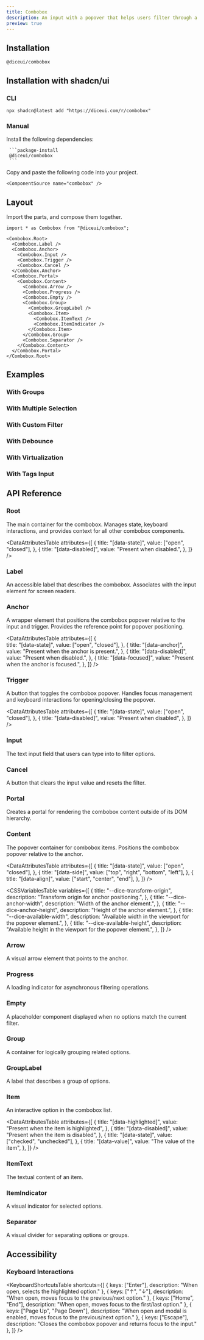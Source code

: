 ```yaml
---
title: Combobox
description: An input with a popover that helps users filter through a list of options.
preview: true
---
```


<ComponentTabs name="combobox-demo" />

## Installation

```package-install
@diceui/combobox
```

## Installation with shadcn/ui

### CLI

```package-install
npx shadcn@latest add "https://diceui.com/r/combobox"
```

### Manual

<Steps>
  <Step>
     Install the following dependencies:

     ```package-install
     @diceui/combobox
     ```
  </Step>
  <Step>
    Copy and paste the following code into your project.

    <ComponentSource name="combobox" />
  </Step>
</Steps>

## Layout

Import the parts, and compose them together.

```tsx
import * as Combobox from "@diceui/combobox";

<Combobox.Root>
  <Combobox.Label />
  <Combobox.Anchor>
    <Combobox.Input />
    <Combobox.Trigger />
    <Combobox.Cancel />
  </Combobox.Anchor>
  <Combobox.Portal>
    <Combobox.Content>
      <Combobox.Arrow />
      <Combobox.Progress />
      <Combobox.Empty />
      <Combobox.Group>
        <Combobox.GroupLabel />
        <Combobox.Item>
          <Combobox.ItemText />
          <Combobox.ItemIndicator />
        </Combobox.Item>
      </Combobox.Group>
      <Combobox.Separator />
    </Combobox.Content>
  </Combobox.Portal>
</Combobox.Root>
```

## Examples

### With Groups

<ComponentTabs name="combobox-groups-demo" />

### With Multiple Selection

<ComponentTabs name="combobox-multiple-demo" />

### With Custom Filter

<ComponentTabs name="combobox-custom-filter-demo" />

### With Debounce

<ComponentTabs name="combobox-debounced-demo" />

### With Virtualization

<ComponentTabs name="combobox-virtualized-demo" />

### With Tags Input

<ComponentTabs name="combobox-tags-demo" />

## API Reference

### Root

The main container for the combobox. Manages state, keyboard interactions, and provides context for all other combobox components.

<AutoTypeTable
  path="./types/docs/combobox.ts"
  name="RootProps"
/>

<DataAttributesTable
  attributes={[
    {
      title: "[data-state]",
      value: ["open", "closed"],
    },
    {
      title: "[data-disabled]",
      value: "Present when disabled.",
    },
  ]}
/>

### Label

An accessible label that describes the combobox. Associates with the input element for screen readers.

<AutoTypeTable
  path="./types/docs/combobox.ts"
  name="LabelProps"
/>

### Anchor

A wrapper element that positions the combobox popover relative to the input and trigger. Provides the reference point for popover positioning.

<AutoTypeTable
  path="./types/docs/combobox.ts"
  name="AnchorProps"
/>

<DataAttributesTable
  attributes={[
    {   
      title: "[data-state]",
      value: ["open", "closed"],
    },
    {
      title: "[data-anchor]",
      value: "Present when the anchor is present.",
    },
    {
      title: "[data-disabled]",
      value: "Present when disabled.",
    },
    {
      title: "[data-focused]",
      value: "Present when the anchor is focused.",
    },
  ]}
/>

### Trigger

A button that toggles the combobox popover. Handles focus management and keyboard interactions for opening/closing the popover.

<AutoTypeTable
  path="./types/docs/combobox.ts"
  name="TriggerProps"
/>

<DataAttributesTable
  attributes={[
    {
      title: "[data-state]",
      value: ["open", "closed"],
    },
    {
      title: "[data-disabled]",
      value: "Present when disabled",
    },
  ]}
/>

### Input

The text input field that users can type into to filter options.

<AutoTypeTable
  path="./types/docs/combobox.ts"
  name="InputProps"
/>

### Cancel

A button that clears the input value and resets the filter.

<AutoTypeTable
  path="./types/docs/combobox.ts"
  name="CancelProps"
/>

### Portal

Creates a portal for rendering the combobox content outside of its DOM hierarchy.

<AutoTypeTable
  path="./types/docs/combobox.ts"
  name="PortalProps"
/>



### Content

The popover container for combobox items. Positions the combobox popover relative to the anchor.

<AutoTypeTable
  path="./types/docs/combobox.ts"
  name="ContentProps"
/>

<DataAttributesTable
  attributes={[
    {
      title: "[data-state]",
      value: ["open", "closed"],
    },
    {
      title: "[data-side]",
      value: ["top", "right", "bottom", "left"],
    },
    {
      title: "[data-align]",
      value: ["start", "center", "end"],
    },
  ]}
/>

<CSSVariablesTable
  variables={[
    {
      title: "--dice-transform-origin",
      description: "Transform origin for anchor positioning.",
    },
    {
      title: "--dice-anchor-width",
      description: "Width of the anchor element.",
    },
    {
      title: "--dice-anchor-height",
      description: "Height of the anchor element.",
    },
    {
      title: "--dice-available-width",
      description: "Available width in the viewport for the popover element.",
    },
    {
      title: "--dice-available-height",
      description: "Available height in the viewport for the popover element.",
    },
  ]}
/>

### Arrow

A visual arrow element that points to the anchor.

<AutoTypeTable
  path="./types/docs/combobox.ts"
  name="ArrowProps"
/>

### Progress

A loading indicator for asynchronous filtering operations.

<AutoTypeTable
  path="./types/docs/combobox.ts"
  name="ProgressProps"
/>

### Empty

A placeholder component displayed when no options match the current filter.

<AutoTypeTable
  path="./types/docs/combobox.ts"
  name="EmptyProps"
/>

### Group

A container for logically grouping related options.

<AutoTypeTable
  path="./types/docs/combobox.ts"
  name="GroupProps"
/>

### GroupLabel

A label that describes a group of options.

<AutoTypeTable
  path="./types/docs/combobox.ts"
  name="GroupLabelProps"
/>

### Item

An interactive option in the combobox list.

<AutoTypeTable
  path="./types/docs/combobox.ts"
  name="ItemProps"
/>

<DataAttributesTable
  attributes={[
    {
      title: "[data-highlighted]",
      value: "Present when the item is highlighted",
    },
    {
      title: "[data-disabled]",
      value: "Present when the item is disabled",
    },
    {
      title: "[data-state]",
      value: ["checked", "unchecked"],
    },
    {
      title: "[data-value]",
      value: "The value of the item",
    },
  ]}
/>

### ItemText

The textual content of an item.

<AutoTypeTable
  path="./types/docs/combobox.ts"
  name="ItemTextProps"
/>

### ItemIndicator

A visual indicator for selected options.

<AutoTypeTable
  path="./types/docs/combobox.ts"
  name="ItemIndicatorProps"
/>

### Separator

A visual divider for separating options or groups.

<AutoTypeTable
  path="./types/docs/combobox.ts"
  name="SeparatorProps"
/>

## Accessibility

### Keyboard Interactions

<KeyboardShortcutsTable
  shortcuts={[
    {
      keys: ["Enter"],
      description: "When open, selects the highlighted option."
    },
    {
      keys: ["↑", "↓"],
      description: "When open, moves focus to the previous/next option."
    },
    {
      keys: ["Home", "End"],
      description: "When open, moves focus to the first/last option."
    },
    {
      keys: ["Page Up", "Page Down"],
      description: "When open and modal is enabled, moves focus to the previous/next option."
    },
    {
      keys: ["Escape"],
      description: "Closes the combobox popover and returns focus to the input."
    },
  ]}
/> 
